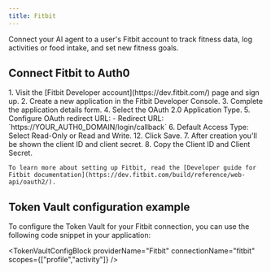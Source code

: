 ```yaml
---
title: Fitbit
---
```



Connect your AI agent to a user's Fitbit account to track fitness data, log activities or food intake, and set new fitness goals.

## Connect Fitbit to Auth0

<Steps>
  <Step title="Fitbit setup">
    1. Visit the [Fitbit Developer account](https://dev.fitbit.com/) page and sign up.
    2. Create a new application in the Fitbit Developer Console.
    3. Complete the application details form.
    4. Select the OAuth 2.0 Application Type.
    5. Configure OAuth redirect URL:
       - Redirect URL: `https://YOUR_AUTH0_DOMAIN/login/callback`
       <FindDomainInfoBlock />
    6. Default Access Type: Select Read-Only or Read and Write.
    12. Click Save.
    7. After creation you'll be shown the client ID and client secret.
    8. Copy the Client ID and Client Secret.

    To learn more about setting up Fitbit, read the [Developer guide for Fitbit documentation](https://dev.fitbit.com/build/reference/web-api/oauth2/).
  </Step>
  <Step title="Auth0 setup">
    <Auth0SetupBlock providerName="Fitbit" scopesName="Attributes" />
  </Step>
</Steps>

<IntegrationInfoBlock providerName="Fitbit" />

## Token Vault configuration example

To configure the Token Vault for your Fitbit connection, you can use the following code snippet in your application:

<TokenVaultConfigBlock 
  providerName="Fitbit"
  connectionName="fitbit"
  scopes={["profile","activity"]}
/>

<NextStepsBlock />
